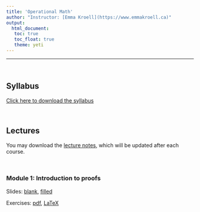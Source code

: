 ```yaml
---
title: 'Operational Math'
author: "Instructor: [Emma Kroell](https://www.emmakroell.ca)"
output: 
  html_document:
   toc: true
   toc_float: true
   theme: yeti
---
```


---

<br>

## Syllabus

[Click here to download the syllabus](math/syllabus_operational_math.pdf)

<br>

## Lectures

You may download the [lecture notes](math/notes/math_notes.pdf), which will be updated after each course.

<br>

### Module 1: Introduction to proofs

Slides: [blank](math/module1/slides.pdf), [filled](math/module1/slides_filled.pdf)

Exercises: [pdf](math/module1/exercises.pdf), [LaTeX](math/module1/exercises.tex)





